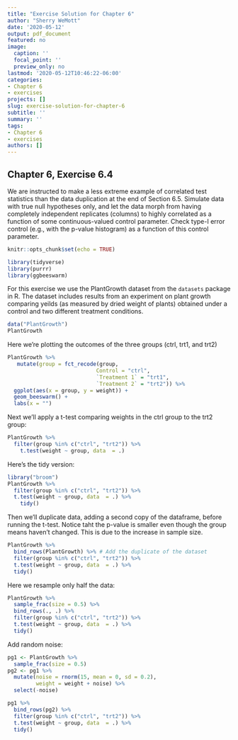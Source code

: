 ```yaml
---
title: "Exercise Solution for Chapter 6"
author: "Sherry WeMott"
date: '2020-05-12'
output: pdf_document
featured: no
image:
  caption: ''
  focal_point: ''
  preview_only: no
lastmod: '2020-05-12T10:46:22-06:00'
categories:
- Chapter 6
- exercises
projects: []
slug: exercise-solution-for-chapter-6
subtitle: ''
summary: ''
tags:
- Chapter 6
- exercises
authors: []
---
```


## Chapter 6, Exercise 6.4

We are instructed to make a less extreme example of correlated test statistics than the data duplication at the end of Section 6.5. Simulate data with true null hypotheses only, and let the data morph from having completely independent replicates (columns) to highly correlated as a function of some continuous-valued control parameter. Check type-I error control (e.g., with the p-value histogram) as a function of this control parameter.

```r
knitr::opts_chunk$set(echo = TRUE)
```

```r
library(tidyverse)
library(purrr)
library(ggbeeswarm)
```

For this exercise we use the PlantGrowth dataset from the `datasets` package in R. The dataset includes results from an experiment on plant growth comparing yeilds (as measured by dried weight of plants) obtained under a control and two different treatment conditions. 

```r
data("PlantGrowth")
PlantGrowth
```

Here we're plotting the outcomes of the three groups (ctrl, trt1, and trt2)

```r
PlantGrowth %>% 
   mutate(group = fct_recode(group, 
                            Control = "ctrl", 
                            `Treatment 1` = "trt1", 
                            `Treatment 2` = "trt2")) %>% 
  ggplot(aes(x = group, y = weight)) + 
  geom_beeswarm() + 
  labs(x = "")
```

Next we'll apply a t-test comparing weights in the ctrl group to the trt2 group: 

```r
PlantGrowth %>% 
  filter(group %in% c("ctrl", "trt2")) %>% 
    t.test(weight ~ group, data  = .) 
```
Here's the tidy version: 

```r
library("broom")
PlantGrowth %>% 
  filter(group %in% c("ctrl", "trt2")) %>% 
  t.test(weight ~ group, data  = .) %>% 
    tidy()
```

Then we'll duplicate data, adding a second copy of the dataframe, before running the t-test. Notice taht the p-value is smaller even though the group means haven't changed. This is due to the increase in sample size. 

```r
PlantGrowth %>% 
  bind_rows(PlantGrowth) %>% # Add the duplicate of the dataset
  filter(group %in% c("ctrl", "trt2")) %>% 
  t.test(weight ~ group, data  = .) %>% 
  tidy()
```

Here we resample only half the data: 

```r
PlantGrowth %>% 
  sample_frac(size = 0.5) %>% 
  bind_rows(., .) %>% 
  filter(group %in% c("ctrl", "trt2")) %>% 
  t.test(weight ~ group, data  = .) %>% 
  tidy()
```

Add random noise: 

```r
pg1 <- PlantGrowth %>% 
  sample_frac(size = 0.5) 
pg2 <- pg1 %>% 
  mutate(noise = rnorm(15, mean = 0, sd = 0.2), 
         weight = weight + noise) %>% 
  select(-noise)

pg1 %>% 
  bind_rows(pg2) %>% 
  filter(group %in% c("ctrl", "trt2")) %>% 
  t.test(weight ~ group, data  = .) %>% 
  tidy()
```
```r

```
